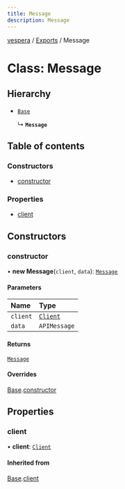 ```yaml
---
title: Message
description: Message
---
```

[vespera](../README) / [Exports](../modules) / Message

# Class: Message

## Hierarchy

- [`Base`](Base)

  ↳ **`Message`**

## Table of contents

### Constructors

- [constructor](Message#constructor)

### Properties

- [client](Message#client)

## Constructors

### constructor

• **new Message**(`client`, `data`): [`Message`](Message)

#### Parameters

| Name | Type |
| :------ | :------ |
| `client` | [`Client`](Client) |
| `data` | `APIMessage` |

#### Returns

[`Message`](Message)

#### Overrides

[Base](Base).[constructor](Base#constructor)




## Properties

### client

• **client**: [`Client`](Client)

#### Inherited from

[Base](Base).[client](Base#client)



